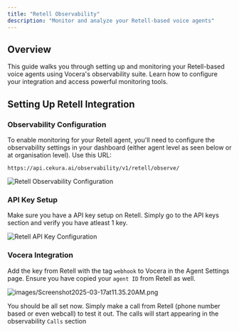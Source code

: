 ```yaml
---
title: "Retell Observability"
description: "Monitor and analyze your Retell-based voice agents"
---
```


## Overview

This guide walks you through setting up and monitoring your Retell-based voice agents using Vocera's observability suite. Learn how to configure your integration and access powerful monitoring tools.

## Setting Up Retell Integration

### Observability Configuration

To enable monitoring for your Retell agent, you'll need to configure the observability settings in your dashboard (either agent level as seen below or at organisation level). Use this URL:

```
https://api.cekura.ai/observability/v1/retell/observe/
```

![Retell Observability Configuration](/images/retell-observe.png)

### API Key Setup

Make sure you have a API key setup on Retell. Simply go to the API keys section and verify you have atleast 1 key.

![Retell API Key Configuration](/images/retellapikey.png)

### Vocera Integration

Add the key from Retell with the tag `webhook` to Vocera in the Agent Settings page. Ensure you have copied your `agent ID` from Retell as well.

![images/Screenshot2025-03-17at11.35.20AM.png](/images/Screenshot2025-03-17at11.35.20AM.png)

You should be all set now. Simply make a call from Retell (phone number based or even webcall) to test it out. The calls will start appearing in the observability `Calls` section
